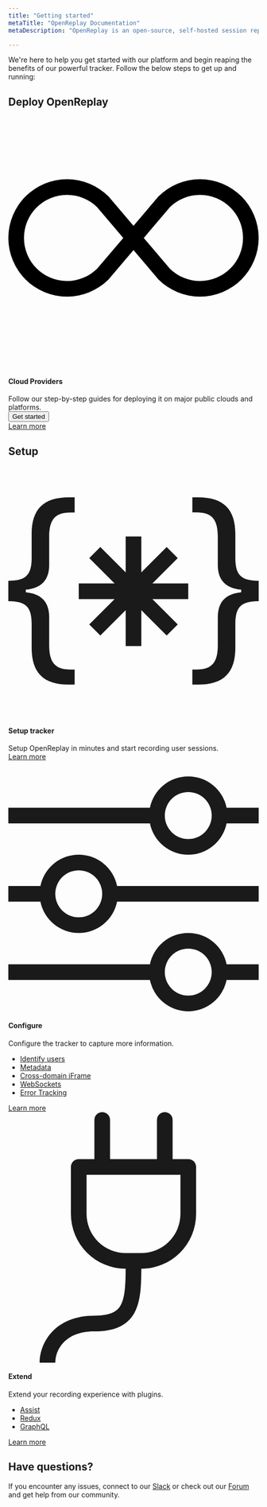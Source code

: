 ```yaml
---
title: "Getting started"
metaTitle: "OpenReplay Documentation"
metaDescription: "OpenReplay is an open-source, self-hosted session replay stack that let’s you see what users do on your web app, helping you troubleshoot issues faster."

---
```


We're here to help you get started with our platform and begin reaping the benefits of our powerful tracker. Follow the below steps to get up and running:

## Deploy OpenReplay
<div class="col-span-12 card">
   <div class="relative border text-left">
      <div class="relative flex flex-col gap-6">
         <div class="flex items-center gap-3">
            <div class="shrink-0 theme-icon w-8 h-8 flex items-center justify-center rounded">
               <svg xmlns="http://www.w3.org/2000/svg" fill="var(--theme-accent-full)" class="bi bi-infinity" viewBox="0 0 16 16">
                  <path d="M5.68 5.792 7.345 7.75 5.681 9.708a2.75 2.75 0 1 1 0-3.916ZM8 6.978 6.416 5.113l-.014-.015a3.75 3.75 0 1 0 0 5.304l.014-.015L8 8.522l1.584 1.865.014.015a3.75 3.75 0 1 0 0-5.304l-.014.015L8 6.978Zm.656.772 1.663-1.958a2.75 2.75 0 1 1 0 3.916L8.656 7.75Z"/>
               </svg>
            </div>
            <h4>Cloud Providers</h4>
         </div>
         <span class="flex-grow">Follow our step-by-step guides for deploying it on major public clouds and platforms.</span>
      </div>
      <div class="mt-6">
         <div class="hidden">
            <button class="relative inline-flex items-center space-x-2 text-center rounded px-3 py-2" type="button">
            <span class="truncate">Get started</span>
            </button>
         </div>
         <div class="grid grid-cols-2 md:grid-cols-4 gap-3 md:gap-4">
            <IconText url="/deployment/deploy-aws" title="AWS" />
            <IconText url="/deployment/deploy-azure" title="Azure" />
            <IconText url="/deployment/deploy-gcp" title="GCP" />
            <IconText url="/deployment/deploy-digitalocean" title="Digital Ocean" />
         </div>
      </div>
      <div class="flex justify-start mt-5">
         <a class="block text-center w-fit learn-more" href="/deployment/"> Learn more </a>
    </div>
   </div>
</div>


## Setup
<div class="grid grid-cols-1 md:grid-cols-3 gap-3">
   <div class="card">
      <div class="relative border text-left col-span-4">
         <div class="relative flex flex-col gap-6">
            <div class="flex items-center gap-3">
               <div class="shrink-0 theme-icon w-8 h-8 flex items-center justify-center rounded">
                  <svg xmlns="http://www.w3.org/2000/svg"  fill="currentColor" class="bi bi-braces-asterisk" viewBox="0 0 16 16">
  <path fill-rule="evenodd" d="M1.114 8.063V7.9c1.005-.102 1.497-.615 1.497-1.6V4.503c0-1.094.39-1.538 1.354-1.538h.273V2h-.376C2.25 2 1.49 2.759 1.49 4.352v1.524c0 1.094-.376 1.456-1.49 1.456v1.299c1.114 0 1.49.362 1.49 1.456v1.524c0 1.593.759 2.352 2.372 2.352h.376v-.964h-.273c-.964 0-1.354-.444-1.354-1.538V9.663c0-.984-.492-1.497-1.497-1.6ZM14.886 7.9v.164c-1.005.103-1.497.616-1.497 1.6v1.798c0 1.094-.39 1.538-1.354 1.538h-.273v.964h.376c1.613 0 2.372-.759 2.372-2.352v-1.524c0-1.094.376-1.456 1.49-1.456v-1.3c-1.114 0-1.49-.362-1.49-1.456V4.352C14.51 2.759 13.75 2 12.138 2h-.376v.964h.273c.964 0 1.354.444 1.354 1.538V6.3c0 .984.492 1.497 1.497 1.6ZM7.5 11.5V9.207l-1.621 1.621-.707-.707L6.792 8.5H4.5v-1h2.293L5.172 5.879l.707-.707L7.5 6.792V4.5h1v2.293l1.621-1.621.707.707L9.208 7.5H11.5v1H9.207l1.621 1.621-.707.707L8.5 9.208V11.5h-1Z"/>
</svg>
               </div>
               <h4>Setup tracker</h4>
            </div>
            <span class="text-sm flex-grow">Setup OpenReplay in minutes and start recording user sessions.</span>
         </div>
         <div class="mt-6">
            <div class="grid grid-cols-1 md:grid-cols-1 gap-3 md:gap-4">
            	<IconText url="/ios-sdk/init" title="iOS (Beta)" />
               <IconText url="/android-sdk/init" title="Android (Beta)" />
               <IconText url="/rn-sdk/init" title="React Native (Beta)" />
               <IconText url="/sdk/using-or/snippet" title="JS Snippet" />
               <IconText url="/sdk/using-or/react" title="React" />
               <IconText url="/sdk/using-or/vue" title="Vue" />
               <IconText url="/sdk/using-or/angular" title="Angular" />
               <IconText url="/sdk/using-or/next" title="NextJS" />
            </div>
         </div>
         <div class="flex justify-start mt-5">
            <a class="block text-center w-fit learn-more" href="/sdk/using-or/">
               Learn more
               </a>
         </div>
      </div>
   </div>
   <div class="card">
      <div class="relative border text-left col-span-4">
         <div class="relative flex flex-col gap-6">
            <div class="flex items-center gap-3">
               <div class="shrink-0 theme-icon w-8 h-8 flex items-center justify-center rounded">
                 <svg xmlns="http://www.w3.org/2000/svg"  fill="currentColor" class="bi bi-sliders" viewBox="0 0 16 16">
  <path fill-rule="evenodd" d="M11.5 2a1.5 1.5 0 1 0 0 3 1.5 1.5 0 0 0 0-3zM9.05 3a2.5 2.5 0 0 1 4.9 0H16v1h-2.05a2.5 2.5 0 0 1-4.9 0H0V3h9.05zM4.5 7a1.5 1.5 0 1 0 0 3 1.5 1.5 0 0 0 0-3zM2.05 8a2.5 2.5 0 0 1 4.9 0H16v1H6.95a2.5 2.5 0 0 1-4.9 0H0V8h2.05zm9.45 4a1.5 1.5 0 1 0 0 3 1.5 1.5 0 0 0 0-3zm-2.45 1a2.5 2.5 0 0 1 4.9 0H16v1h-2.05a2.5 2.5 0 0 1-4.9 0H0v-1h9.05z"/>
</svg>
               </div>
               <h4>Configure</h4>
            </div>
            <span class="text-sm flex-grow">Configure the tracker to capture more information.</span>
         </div>
         <div class="mt-6">
            <div class="grid grid-cols-1 md:grid-cols-1 gap-3 md:gap-4">
               <ul class="list-none ml-0 pl-0">
                  <li>
                     <a href="/session-replay/identify-user">Identify users</a>
                  </li>
                  <li>
                     <a href="/session-replay/metadata">Metadata</a>
                  </li>
                  <li>
                     <a href="/session-replay/crossdomain-iframe">Cross⁠-⁠domain iFrame</a>
                  </li>
                  <li>
                     <a href="/session-replay/websockets">WebSockets</a>
                  </li>
                  <li>
                     <a href="/session-replay/error-reporting">Error Tracking</a>
                  </li>
               </ul>
            </div>
         </div>
         <div class="flex justify-start mt-5">
            <a class="block text-center w-fit learn-more" href="/session-replay/">
               Learn more
               </a>
         </div>
      </div>
   </div>
<div class="card">
      <div class="relative border text-left col-span-4">
         <div class="relative flex flex-col gap-6">
            <div class="flex items-center gap-3">
               <div class="shrink-0 theme-icon w-8 h-8 flex items-center justify-center rounded">
                  <svg xmlns="http://www.w3.org/2000/svg"   fill="currentColor" class="bi bi-plug" viewBox="0 0 16 16">
  <path d="M6 0a.5.5 0 0 1 .5.5V3h3V.5a.5.5 0 0 1 1 0V3h1a.5.5 0 0 1 .5.5v3A3.5 3.5 0 0 1 8.5 10c-.002.434-.01.845-.04 1.22-.041.514-.126 1.003-.317 1.424a2.083 2.083 0 0 1-.97 1.028C6.725 13.9 6.169 14 5.5 14c-.998 0-1.61.33-1.974.718A1.922 1.922 0 0 0 3 16H2c0-.616.232-1.367.797-1.968C3.374 13.42 4.261 13 5.5 13c.581 0 .962-.088 1.218-.219.241-.123.4-.3.514-.55.121-.266.193-.621.23-1.09.027-.34.035-.718.037-1.141A3.5 3.5 0 0 1 4 6.5v-3a.5.5 0 0 1 .5-.5h1V.5A.5.5 0 0 1 6 0zM5 4v2.5A2.5 2.5 0 0 0 7.5 9h1A2.5 2.5 0 0 0 11 6.5V4H5z"/>
</svg>
               </div>
               <h4>Extend</h4>
            </div>
            <span class="text-sm flex-grow">Extend your recording experience with plugins.</span>
         </div>
         <div class="mt-6">
            <div class="grid grid-cols-1 md:grid-cols-1 gap-3 md:gap-4">
               <ul class="list-none ml-0 pl-0">
                  <li>
                     <a href="/plugins/assist">Assist</a>
                  </li>
                  <li>
                     <a href="/plugins/redux">Redux</a>
                  </li>
                  <li>
                     <a href="/plugins/graphql">GraphQL</a>
                  </li>
               </ul>
            </div>
         </div>
         <div class="flex justify-start mt-5">
            <a class="block text-center w-fit learn-more" href="/plugins/">
               Learn more
               </a>
         </div>
      </div>
   </div>
</div>


## Have questions?

If you encounter any issues, connect to our [Slack](https://slack.openreplay.com) or check out our [Forum](https://forum.openreplay.com) and get help from our community.
